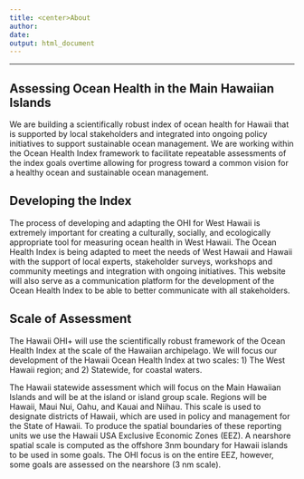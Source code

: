 ```yaml
---
title: <center>About
author: 
date: 
output: html_document
---
```

----
## Assessing Ocean Health in the Main Hawaiian Islands
 
We are building a scientifically robust index of ocean health for Hawaii that is supported by local stakeholders and integrated into ongoing policy initiatives to support sustainable ocean management. We are working within the Ocean Health Index framework to facilitate repeatable assessments of the index goals overtime allowing for progress toward a common vision for a healthy ocean and sustainable ocean management.  

 
## Developing the Index
The process of developing and adapting the OHI for West Hawaii is extremely important for creating a culturally, socially, and ecologically appropriate tool for measuring ocean health in West Hawaii. The Ocean Health Index is being adapted to meet the needs of West Hawaii and Hawaii with the support of local experts, stakeholder surveys, workshops and community meetings and integration with ongoing initiatives. This website will also serve as a communication platform for the development of the Ocean Health Index to be able to better communicate with all stakeholders.


## Scale of Assessment
The Hawaii OHI+ will use the scientifically robust framework of the Ocean Health Index at the scale of the Hawaiian archipelago. We will focus our development of the Hawaii Ocean Health Index at two scales:
1)	The West Hawaii region; and
2)	Statewide, for coastal waters.


The Hawaii statewide assessment which will focus on the Main Hawaiian Islands and will be at the island or island group scale. Regions will be Hawaii, Maui Nui, Oahu, and Kauai and Niihau. This scale is used to designate districts of Hawaii, which are used in policy and management for the State of Hawaii. 
To produce the spatial boundaries of these reporting units we use the Hawaii USA Exclusive Economic Zones (EEZ). A nearshore spatial scale is computed as the offshore 3nm boundary for Hawaii islands to be used in some goals. The OHI focus is on the entire EEZ, however, some goals are assessed on the nearshore (3 nm scale). 



